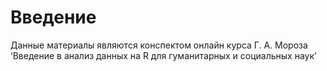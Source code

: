 # Введение {.unnumbered}

Данные материалы являются конспектом онлайн курса Г. А. Мороза ‘Введение в анализ данных на R для гуманитарных и социальных наук’